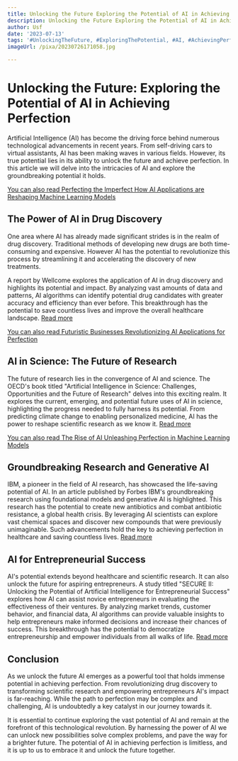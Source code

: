 ```yaml
---
title: Unlocking the Future Exploring the Potential of AI in Achieving Perfection
description: Unlocking the Future Exploring the Potential of AI in Achieving Perfection
author: Usf
date: '2023-07-13'
tags: '#UnlockingTheFuture, #ExploringThePotential, #AI, #AchievingPerfection'
imageUrl: /pixa/20230726171058.jpg

---
```

# Unlocking the Future: Exploring the Potential of AI  in Achieving Perfection

Artificial Intelligence  (AI)  has become the  driving force behind  numerous  technological advancements in recent years. From self-driving cars to virtual assistants, AI has been making  waves in various fields. However, its true potential lies in its ability to unlock the future and achieve perfection. In this article we will delve into the intricacies  of AI and explore the groundbreaking potential it holds.

[You can also read Perfecting the Imperfect How AI Applications are Reshaping Machine Learning Models](Perfecting%20the%20Imperfect%20How%20AI%20Applications%20are%20Reshaping%20Machine%20Learning%20Models)


## The Power of AI in Drug Discovery

One  area where  AI has already made significant strides is in  the realm of drug discovery.  Traditional methods of developing new drugs are both time-consuming and expensive. However AI has the potential to revolutionize  this process by streamlining it and accelerating the discovery of new treatments.

A report by Wellcome explores the application of AI in drug discovery and highlights its potential and impact. By analyzing vast amounts of data and patterns, AI algorithms can  identify potential drug candidates with greater accuracy and efficiency than ever before. This breakthrough has  the potential to save countless lives and improve the overall healthcare landscape. [Read more](https://wellcome.org/reports/unlocking-potential-ai-drug-discovery)

[You can also read Futuristic Businesses Revolutionizing  AI Applications for Perfection](Futuristic%20Businesses%20Revolutionizing%20AI%20Applications%20for%20Perfection)


## AI in Science: The Future of Research

The future of research  lies in the convergence of AI and science.  The OECD's book  titled "Artificial Intelligence in Science: Challenges, Opportunities and the Future of  Research" delves  into this exciting realm. It explores the current, emerging, and potential future  uses of AI in science,  highlighting the progress needed to fully harness its potential. From predicting climate change to enabling personalized  medicine, AI has the power to reshape scientific research as we know it. [Read more](https://www.oecd-ilibrary.org/science-and-technology/artificial-intelligence-in-science_a8d820bd-en)

[You can also read The Rise of AI Unleashing Perfection in Machine Learning Models](The%20Rise%20of%20AI%20Unleashing%20Perfection%20in%20Machine%20Learning%20Models)


##  Groundbreaking  Research and Generative AI

IBM, a pioneer in the field of AI research, has showcased the life-saving potential of AI. In an article published by Forbes IBM's groundbreaking research using foundational models  and generative AI is highlighted. This research has the potential  to create new antibiotics and combat antibiotic resistance, a global health crisis.  By leveraging AI scientists can explore vast chemical spaces and discover new  compounds  that were previously unimaginable. Such advancements hold the  key  to achieving  perfection in healthcare and saving countless lives. [Read more](https://www.forbes.com/sites/moorinsights/2023/02/13/ibm-demonstrates-groundbreaking-artificial-intelligence-research-using-foundational-models-and-generative-ai/?sh=5495958e750d)

## AI for Entrepreneurial Success

AI's potential extends beyond healthcare  and scientific research. It can also unlock the future for aspiring entrepreneurs. A study titled "SECURE II: Unlocking the  Potential of Artificial Intelligence for  Entrepreneurial Success"  explores how AI can assist  novice entrepreneurs in  evaluating the effectiveness of their ventures.  By analyzing market trends, customer behavior, and financial data, AI algorithms can provide valuable  insights to help entrepreneurs make informed decisions and increase their  chances of success. This breakthrough  has the potential  to democratize entrepreneurship and empower individuals  from all walks of life. [Read more](https://www.qeios.com/read/RELTLQ)

## Conclusion

As we unlock the future AI emerges as a powerful tool that holds immense potential in achieving perfection. From  revolutionizing drug discovery to transforming scientific  research and empowering entrepreneurs AI's impact is far-reaching. While  the path to perfection may be complex  and challenging, AI  is  undoubtedly a key catalyst in our journey towards it.

It  is essential to continue exploring the vast potential of AI and remain at the  forefront  of  this technological revolution. By harnessing the power of AI we can unlock new possibilities solve complex  problems, and pave the way for a brighter future. The potential  of AI in achieving perfection is limitless, and  it is up to us to embrace it and unlock the future together.